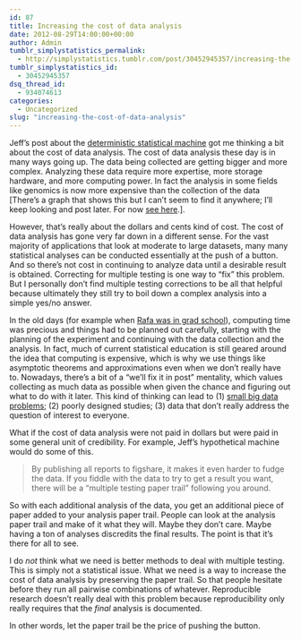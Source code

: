 ```yaml
---
id: 87
title: Increasing the cost of data analysis
date: 2012-08-29T14:00:00+00:00
author: Admin
tumblr_simplystatistics_permalink:
  - http://simplystatistics.tumblr.com/post/30452945357/increasing-the-cost-of-data-analysis
tumblr_simplystatistics_id:
  - 30452945357
dsq_thread_id:
  - 934074613
categories:
  - Uncategorized
slug: "increasing-the-cost-of-data-analysis"
---
```

Jeff&#8217;s post about the <a href="http://simplystatistics.org/post/30315018436/a-deterministic-statistical-machine" target="_blank">deterministic statistical machine</a> got me thinking a bit about the cost of data analysis. The cost of data analysis these day is in many ways going up. The data being collected are getting bigger and more complex. Analyzing these data require more expertise, more storage hardware, and more computing power. In fact the analysis in some fields like genomics is now more expensive than the collection of the data [There&#8217;s a graph that shows this but I can&#8217;t seem to find it anywhere; I&#8217;ll keep looking and post later. For now <a href="http://www.nytimes.com/2011/12/01/business/dna-sequencing-caught-in-deluge-of-data.html" target="_blank">see here</a>.].

However, that&#8217;s really about the dollars and cents kind of cost. The cost of data analysis has gone very far down in a different sense. For the vast majority of applications that look at moderate to large datasets, many many statistical analyses can be conducted essentially at the push of a button. And so there&#8217;s not cost in continuing to analyze data until a desirable result is obtained. Correcting for multiple testing is one way to &#8220;fix&#8221; this problem. But I personally don&#8217;t find multiple testing corrections to be all that helpful because ultimately they still try to boil down a complex analysis into a simple yes/no answer.

In the old days (for example when <a href="http://web.archive.org/web/19970717063350/http://www.stat.berkeley.edu/users/rafa/index.html" target="_blank">Rafa was in grad school</a>), computing time was precious and things had to be planned out carefully, starting with the planning of the experiment and continuing with the data collection and the analysis. In fact, much of current statistical education is still geared around the idea that computing is expensive, which is why we use things like asymptotic theorems and approximations even when we don&#8217;t really have to. Nowadays, there&#8217;s a bit of a &#8220;we&#8217;ll fix it in post&#8221; mentality, which values collecting as much data as possible when given the chance and figuring out what to do with it later. This kind of thinking can lead to (1) <a href="http://simplystatistics.org/post/25924012903/the-problem-with-small-big-data" target="_blank">small big data problems</a>; (2) poorly designed studies; (3) data that don&#8217;t really address the question of interest to everyone.

What if the cost of data analysis were not paid in dollars but were paid in some general unit of credibility. For example, Jeff&#8217;s hypothetical machine would do some of this.

> <span>By publishing all reports to figshare, it makes it even harder to fudge the data. If you fiddle with the data to try to get a result you want, there will be a “multiple testing paper trail” following you around. </span>

So with each additional analysis of the data, you get an additional piece of paper added to your analysis paper trail. People can look at the analysis paper trail and make of it what they will. Maybe they don&#8217;t care. Maybe having a ton of analyses discredits the final results. The point is that it&#8217;s there for all to see.

I do _not_ think what we need is better methods to deal with multiple testing. This is simply not a statistical issue. What we need is a way to increase the cost of data analysis by preserving the paper trail. So that people hesitate before they run all pairwise combinations of whatever. Reproducible research doesn&#8217;t really deal with this problem because reproducibility only really requires that the _final_ analysis is documented.

In other words, let the paper trail be the price of pushing the button.
